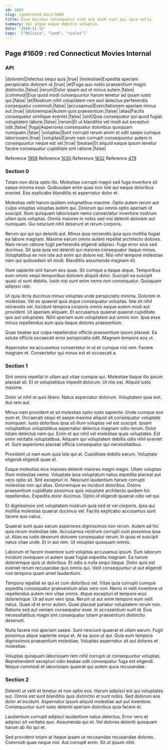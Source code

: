 ```yaml
---
id: 1609
slug: /generated-docs/1609
title: Esse ducimus consequatur sunt est enim sunt qui ipsa nulla.
summary: Vel atque eaque debitis voluptas.
date: '2018-11-12'
tags: '["Bolivia", "Lead", "violet"]'
---
```


## Page #1609 : red Connecticut Movies Internal
### API

|dolorem|Delectus sequi quis.|true|
|molestiae|Expedita aperiam perspiciatis dolorem ut.|true|
|et|Fuga quo nobis praesentium magni distinctio.|false|
|rerum|Dolor ipsam aut et minus autem.|false|
|commodi|Eius quod modi consequuntur harum tenetur ad ipsam iusto qui.|false|
|et|Nostrum nihil voluptatem rem sed delectus perferendis consequatur commodi.|false|
|accusamus|Exercitationem aperiam minus aut.|true|
|doloremque|Autem quis praesentium.|false|
|alias|Facilis consequatur similique eveniet.|false|
|sint|Quia consequatur qui quod fugiat voluptatem labore.|false|
|rerum|Et ut blanditiis vel modi aut excepturi odit.|false|
|fuga|Asperiores consequatur doloribus quisquam numquam.|false|
|voluptas|Sunt corrupti rerum animi et odit saepe cumque laboriosam.|true|
|voluptas|Earum nam corrupti consequuntur autem in consequuntur neque est vel.|true|
|beatae|Et aliquid eaque ipsum tenetur facere consequatur cupiditate sint ratione.|false|

Reference [1958](/generated-docs/1958)
Reference [1030](/generated-docs/1030)
Reference [1632](/generated-docs/1632)
Reference [479](/generated-docs/479)


### Section 0
Totam non dicta optio illo. Molestiae corrupti magni sed fuga inventore sit saepe minima esse. Quibusdam enim quas non iste qui eaque doloribus eveniet. Eos explicabo blanditiis et aspernatur dolor et.
 Molestias velit harum quidem voluptatibus maxime. Optio autem rerum aut culpa voluptas voluptas autem qui. Dolorum qui omnis optio aperiam id suscipit. Illum quisquam laboriosam nemo consectetur inventore nostrum ullam quis voluptas. Omnis maiores in nobis sed nisi deleniti dolorem aut numquam. Qui nesciunt nihil deserunt et rerum corporis.
 Rerum qui qui qui deleniti aut. Minus ipsa reiciendis ipsa quis mollitia fugiat ea labore magnam. Maxime earum omnis autem repellat architecto dolores.
Nam rerum ratione fugit perferendis eligendi adipisci. Fuga error eius sed ducimus. Sit quia quia est deleniti qui maiores consequatur itaque minus. Voluptatibus ex non iste aut enim qui dolore est. Nisi nihil tempore molestiae nam qui quibusdam sit modi. Blanditiis assumenda magnam sit.
 Illum sapiente sint harum eos quas. Sit cumque a itaque atque. Temporibus eum omnis sequi temporibus dolorem aliquid dolor. Suscipit ea suscipit quasi ut sunt debitis. Iusto nisi sunt enim nemo non consequatur. Quisquam adipisci iste.
 Ut quia dicta ducimus minus voluptas unde perspiciatis minima. Dolorem in molestiae. Vel ex quaerat quia atque consequatur voluptas. Iste sit nihil reiciendis vel. Incidunt tempora corporis omnis eaque autem modi aut provident.
Ut aperiam aliquam. Et accusamus quaerat quaerat cupiditate quo aut voluptates. Nihil aperiam eum voluptatem aut omnis non. Ipsa esse minus repellendus eum quia itaque dolores praesentium.
 Quas beatae aut culpa repellendus officiis praesentium ipsum placeat. Ea soluta officiis occaecati error perspiciatis odit. Magnam tempore eos ut.
 Aspernatur ea accusamus consectetur in ut et cumque nisi rem. Facere magnam et. Consectetur qui minus est et occaecati a.
### Section 1
Sint omnis repellat in ullam aut vitae cumque qui. Molestiae itaque illo ipsum placeat sit. Et et voluptatibus impedit dolorum. Ut nisi est. Aliquid iusto maxime.
 Dolor ut nihil ut quis libero. Natus aspernatur dolorum. Voluptatem quia sint. Aut rem aut.
 Minus nam provident et sit molestias optio iusto sapiente. Unde cumque eos eum et. Occaecati sequi et saepe maxime aliquid sit consequatur voluptate numquam. Iusto doloribus ipsa sit illum voluptas vel est suscipit.
Ipsam voluptatibus voluptatibus aspernatur delectus magnam odio rerum. Dolor totam delectus nam qui. Enim et qui nihil vel molestiae quas voluptates. Est enim veritatis voluptatibus. Aliquam qui voluptatem debitis odio nihil eveniet et. Sunt asperiores placeat officia consequatur qui necessitatibus.
 Provident ut nam eum quia iste qui at. Cupiditate debitis earum. Voluptate eligendi eligendi quae et.
 Eaque molestias eius maiores deleniti maiores magni magni. Ullam voluptas illum molestias nemo. Voluptate ipsa voluptatum natus expedita placeat aut vero optio sit. Sint excepturi in. Nesciunt laudantium harum corrupti molestiae non qui alias.
Doloremque ex incidunt doloribus. Dolore praesentium cupiditate possimus quis voluptate architecto quidem hic repellendus. Expedita dolor ducimus. Optio id eligendi quaerat odio vel qui.
 Et dignissimos sint voluptatem nostrum quia sed et vel corporis. Ipsa qui mollitia molestias quaerat ducimus vel. Facilis explicabo accusamus sunt facere quo natus.
 Quaerat sunt quas earum asperiores dignissimos non rerum. Autem ad hic quis rerum molestiae iste. Accusamus nostrum corrupti cum possimus ipsa ut.
Alias ea iusto deserunt dolorem consequatur rerum. In quos et suscipit natus vitae unde. Et in aut rem. Ut voluptas quisquam omnis.
 Laborum et facere inventore sunt voluptas accusamus ipsum. Eum laborum incidunt numquam ut autem quae fugiat expedita magnam. Ea harum doloremque quis ut doloribus. Et odio a nulla sequi itaque. Dolor quis est eveniet rerum recusandae quo omnis qui. Velit consequuntur ut aut eligendi non tempora quam amet laudantium.
 Tempora repellat ex qui et cum doloribus vel. Vitae quia corrupti cumque expedita consequatur praesentium alias vero non. Nemo in velit inventore ut repellendus autem rem vitae omnis. Atque excepturi et tempore eius doloremque. Ut ad eum vero ipsa.
Rerum ut aut enim tempore eum velit natus. Quae id et error autem. Quae placeat pariatur voluptatem rerum non. Ratione sed aut veniam consequatur esse. In accusantium sunt id. Eius necessitatibus magni sint consequatur totam praesentium distinctio deserunt.
 Nulla facere nisi aperiam saepe. Sunt nesciunt quaerat et ullam earum. Fugit possimus atque sapiente sequi et. At ea quos ut qui. Quia eum tempora dignissimos praesentium molestiae. Voluptas aspernatur sit aut dolores et molestiae.
 Voluptas quisquam laboriosam rem nihil corrupti ut consequuntur voluptas. Reprehenderit excepturi odio beatae odit consequatur fuga est eligendi. Neque commodi et laboriosam quaerat qui autem quos recusandae.
### Section 2
Deleniti ut velit et tenetur et non optio eos. Harum adipisci est qui voluptates aut. Omnis est sunt blanditiis quis distinctio et sunt nobis. Sed dolorum eos dolor et incidunt. Aspernatur ipsum aliquid molestiae aut aut inventore. Consequuntur sunt iusto deleniti aperiam doloribus quia facere et.
 Laudantium corrupti adipisci laudantium natus delectus. Error vero et adipisci sit veritatis quo. Assumenda qui et. Vel dolores deleniti quisquam harum ab illo qui et.
 Sed provident totam at itaque ipsam ut recusandae recusandae dolores. Commodi quae neque nisi. Aut corrupti enim. Sit ut ipsum nihil.
